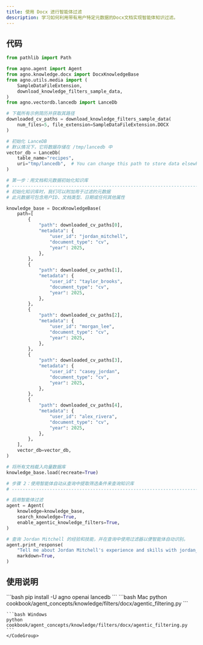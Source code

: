 ```yaml
---
title: 使用 Docx 进行智能体过滤
description: 学习如何利用带有用户特定元数据的Docx文档实现智能体知识过滤。
---
```

## 代码

```python
from pathlib import Path

from agno.agent import Agent
from agno.knowledge.docx import DocxKnowledgeBase
from agno.utils.media import (
    SampleDataFileExtension,
    download_knowledge_filters_sample_data,
)
from agno.vectordb.lancedb import LanceDb

# 下载所有示例简历并获取其路径
downloaded_cv_paths = download_knowledge_filters_sample_data(
    num_files=5, file_extension=SampleDataFileExtension.DOCX
)

# 初始化 LanceDB
# 默认情况下，它将数据存储在 /tmp/lancedb 中
vector_db = LanceDb(
    table_name="recipes",
    uri="tmp/lancedb",  # You can change this path to store data elsewhere
)

# 第一步：用文档和元数据初始化知识库
# ------------------------------------------------------------------------------
# 初始化知识库时，我们可以附加用于过滤的元数据
# 此元数据可包含用户ID、文档类型、日期或任何其他属性

knowledge_base = DocxKnowledgeBase(
    path=[
        {
            "path": downloaded_cv_paths[0],
            "metadata": {
                "user_id": "jordan_mitchell",
                "document_type": "cv",
                "year": 2025,
            },
        },
        {
            "path": downloaded_cv_paths[1],
            "metadata": {
                "user_id": "taylor_brooks",
                "document_type": "cv",
                "year": 2025,
            },
        },
        {
            "path": downloaded_cv_paths[2],
            "metadata": {
                "user_id": "morgan_lee",
                "document_type": "cv",
                "year": 2025,
            },
        },
        {
            "path": downloaded_cv_paths[3],
            "metadata": {
                "user_id": "casey_jordan",
                "document_type": "cv",
                "year": 2025,
            },
        },
        {
            "path": downloaded_cv_paths[4],
            "metadata": {
                "user_id": "alex_rivera",
                "document_type": "cv",
                "year": 2025,
            },
        },
    ],
    vector_db=vector_db,
)

# 将所有文档载入向量数据库
knowledge_base.load(recreate=True)

# 步骤 2：使用智能体自动从查询中提取筛选条件来查询知识库
# -----------------------------------------------------------------------------------

# 启用智能体过滤
agent = Agent(
    knowledge=knowledge_base,
    search_knowledge=True,
    enable_agentic_knowledge_filters=True,
)

# 查询 Jordan Mitchell 的经验和技能，并在查询中使用过滤器以便智能体自动识别。
agent.print_response(
    "Tell me about Jordan Mitchell's experience and skills with jordan_mitchell as user id and document type cv",
    markdown=True,
)
```

## 使用说明

<Steps>
  <Step title="安装库">
    ```bash
    pip install -U agno openai lancedb
    ```
  </Step>

  <Step title="运行示例">
    <CodeGroup>
    ```bash Mac
    python cookbook/agent_concepts/knowledge/filters/docx/agentic_filtering.py
    ```

    ```bash Windows
    python cookbook/agent_concepts/knowledge/filters/docx/agentic_filtering.py
    ```
    </CodeGroup>
  </Step>
</Steps>